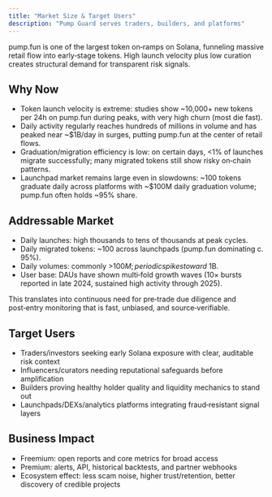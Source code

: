 ```yaml
---
title: "Market Size & Target Users"
description: "Pump Guard serves traders, builders, and platforms"
---
```


pump.fun is one of the largest token on‑ramps on Solana, funneling massive retail flow into early‑stage tokens. High launch velocity plus low curation creates structural demand for transparent risk signals.

## Why Now

- Token launch velocity is extreme: studies show ~10,000+ new tokens per 24h on pump.fun during peaks, with very high churn (most die fast).
- Daily activity regularly reaches hundreds of millions in volume and has peaked near ~$1B/day in surges, putting pump.fun at the center of retail flows.
- Graduation/migration efficiency is low: on certain days, <1% of launches migrate successfully; many migrated tokens still show risky on‑chain patterns.
- Launchpad market remains large even in slowdowns: ~100 tokens graduate daily across platforms with ~$100M daily graduation volume; pump.fun often holds ~95% share.

## Addressable Market

- Daily launches: high thousands to tens of thousands at peak cycles.
- Daily migrated tokens: ~100 across launchpads (pump.fun dominating c. 95%).
- Daily volumes: commonly >$100M; periodic spikes toward ~$1B.
- User base: DAUs have shown multi‑fold growth waves (10× bursts reported in late 2024, sustained high activity through 2025).

This translates into continuous need for pre‑trade due diligence and post‑entry monitoring that is fast, unbiased, and source‑verifiable.

## Target Users

- Traders/investors seeking early Solana exposure with clear, auditable risk context
- Influencers/curators needing reputational safeguards before amplification
- Builders proving healthy holder quality and liquidity mechanics to stand out
- Launchpads/DEXs/analytics platforms integrating fraud‑resistant signal layers

## Business Impact

- Freemium: open reports and core metrics for broad access
- Premium: alerts, API, historical backtests, and partner webhooks
- Ecosystem effect: less scam noise, higher trust/retention, better discovery of credible projects